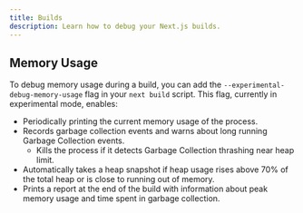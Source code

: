 ```yaml
---
title: Builds
description: Learn how to debug your Next.js builds.
---
```


## Memory Usage

To debug memory usage during a build, you can add the `--experimental-debug-memory-usage` flag in your `next build` script. This flag, currently in experimental mode, enables:

- Periodically printing the current memory usage of the process.
- Records garbage collection events and warns about long running Garbage Collection events.
  - Kills the process if it detects Garbage Collection thrashing near heap limit.
- Automatically takes a heap snapshot if heap usage rises above 70% of the total heap or is close to running out of memory.
- Prints a report at the end of the build with information about peak memory usage and time spent in garbage collection.
